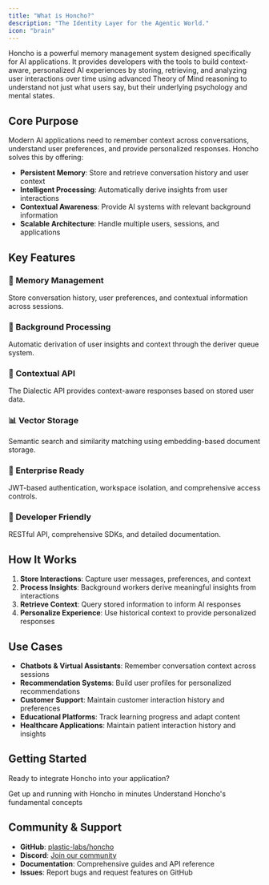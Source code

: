 ```yaml
---
title: "What is Honcho?"
description: "The Identity Layer for the Agentic World."
icon: "brain"
---
```


Honcho is a powerful memory management system designed specifically for AI applications. It provides developers with the tools to build context-aware, personalized AI experiences by storing, retrieving, and analyzing user interactions over time using advanced Theory of Mind reasoning to understand not just what users say, but their underlying psychology and mental states.

## Core Purpose

Modern AI applications need to remember context across conversations, understand user preferences, and provide personalized responses. Honcho solves this by offering:

- **Persistent Memory**: Store and retrieve conversation history and user context
- **Intelligent Processing**: Automatically derive insights from user interactions
- **Contextual Awareness**: Provide AI systems with relevant background information
- **Scalable Architecture**: Handle multiple users, sessions, and applications

## Key Features

### 🧠 Memory Management
Store conversation history, user preferences, and contextual information across sessions.

### 🔄 Background Processing
Automatic derivation of user insights and context through the deriver queue system.

### 🎯 Contextual API
The Dialectic API provides context-aware responses based on stored user data.

### 📊 Vector Storage
Semantic search and similarity matching using embedding-based document storage.

### 🔐 Enterprise Ready
JWT-based authentication, workspace isolation, and comprehensive access controls.

### 🚀 Developer Friendly
RESTful API, comprehensive SDKs, and detailed documentation.

## How It Works

1. **Store Interactions**: Capture user messages, preferences, and context
2. **Process Insights**: Background workers derive meaningful insights from interactions
3. **Retrieve Context**: Query stored information to inform AI responses
4. **Personalize Experience**: Use historical context to provide personalized responses

## Use Cases

- **Chatbots & Virtual Assistants**: Remember conversation context across sessions
- **Recommendation Systems**: Build user profiles for personalized recommendations
- **Customer Support**: Maintain customer interaction history and preferences
- **Educational Platforms**: Track learning progress and adapt content
- **Healthcare Applications**: Maintain patient interaction history and insights

## Getting Started

Ready to integrate Honcho into your application?

<CardGroup cols={2}>
  <Card title="Quick Start Guide" icon="rocket" href="/v2/documentation/introduction/quickstart">
    Get up and running with Honcho in minutes
  </Card>
  <Card title="Core Concepts" icon="brain" href="/v2/documentation/core-concepts/glossary">
    Understand Honcho's fundamental concepts
  </Card>
</CardGroup>

## Community & Support

- **GitHub**: [plastic-labs/honcho](https://github.com/plastic-labs/honcho)
- **Discord**: [Join our community](http://discord.gg/plasticlabs)
- **Documentation**: Comprehensive guides and API reference
- **Issues**: Report bugs and request features on GitHub
